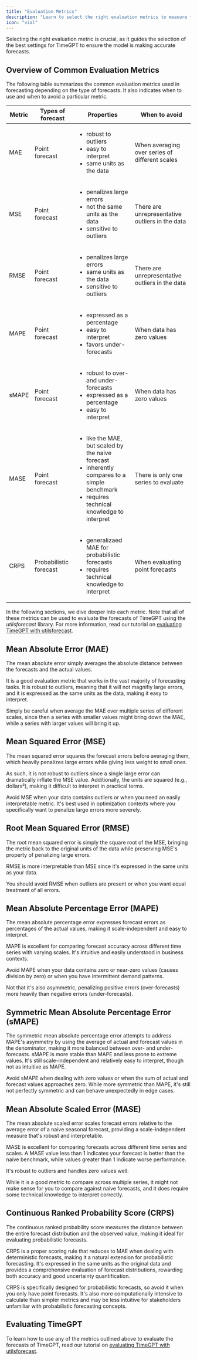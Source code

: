 ```yaml
---
title: "Evaluation Metrics"
description: "Learn to select the right evaluation metrics to measure the performance of TimeGPT."
icon: "vial"
---
```


Selecting the right evaluation metric is crucial, as it guides the selection of the best settings for TimeGPT to ensure the model is making accurate forecasts.

## Overview of Common Evaluation Metrics

The following table summarizes the common evaluation metrics used in forecasting depending on the type of forecasts. It also indicates when to use and when to avoid a particular metric.

| Metric | Types of forecast      | Properties | When to avoid |
| ------ | ---------------------- | ----------- | ------------- |
| MAE    | Point forecast         | <ul><li>robust to outliers</li><li>easy to interpret</li><li>same units as the data</li></ul> | When averaging over series of different scales |
| MSE    | Point forecast         | <ul><li>penalizes large errors</li><li>not the same units as the data</li><li>sensitive to outliers</li></ul> | There are unrepresentative outliers in the data |
| RMSE   | Point forecast         | <ul><li>penalizes large errors</li><li>same units as the data</li><li>sensitive to outliers</li></ul> | There are unrepresentative outliers in the data  |
| MAPE   | Point forecast         | <ul><li>expressed as a percentage</li><li>easy to interpret</li><li>favors under-forecasts</li></ul> | When data has zero values |
| sMAPE  | Point forecast         | <ul><li>robust to over- and under-forecasts</li><li>expressed as a percentage</li><li>easy to interpret</li></ul> | When data has zero values |
| MASE   | Point forecast         | <ul><li>like the MAE, but scaled by the naive forecast</li><li>inherently compares to a simple benchmark</li><li>requires technical knowledge to interpret</li></ul> | There is only one series to evaluate |
| CRPS   | Probabilistic forecast | <ul><li>generalizaed MAE for probabilistic forecasts</li><li>requires technical knowledge to interpret</li></ul> | When evaluating point forecasts |

In the following sections, we dive deeper into each metric. Note that all of these metrics can be used to evaluate the forecasts of TimeGPT using the *utilsforecast* library. For more information, read our tutorial on [evaluating TimeGPT with utilsforecast](/forecasting-eval-evaluation_utilsforecast).

## Mean Absolute Error (MAE)

The mean absolute error simply averages the absolute distance between the forecasts and the actual values.

It is a good evaluation metric that works in the vast majority of forecasting tasks. It is robust to outliers, meaning that it will not magnifiy large errors, and it is expressed as the same units as the data, making it easy to interpret.

Simply be careful when average the MAE over multiple series of different scales, since then a series with smaller values might bring down the MAE, while a series with larger values will bring it up.

## Mean Squared Error (MSE)
The mean squared error squares the forecast errors before averaging them, which heavily penalizes large errors while giving less weight to small ones.

As such, it is not robust to outliers since a single large error can dramatically inflate the MSE value. Additionally, the units are squared (e.g., dollars²), making it difficult to interpret in practical terms.

Avoid MSE when your data contains outliers or when you need an easily interpretable metric. It's best used in optimization contexts where you specifically want to penalize large errors more severely.

## Root Mean Squared Error (RMSE)
The root mean squared error is simply the square root of the MSE, bringing the metric back to the original units of the data while preserving MSE's property of penalizing large errors.

RMSE is more interpretable than MSE since it's expressed in the same units as your data.

You should avoid RMSE when outliers are present or when you want equal treatment of all errors.

## Mean Absolute Percentage Error (MAPE)
The mean absolute percentage error expresses forecast errors as percentages of the actual values, making it scale-independent and easy to interpret.

MAPE is excellent for comparing forecast accuracy across different time series with varying scales. It's intuitive and easily understood in business contexts.

Avoid MAPE when your data contains zero or near-zero values (causes division by zero) or when you have intermittent demand patterns. 

Not that it's also asymmetric, penalizing positive errors (over-forecasts) more heavily than negative errors (under-forecasts).

## Symmetric Mean Absolute Percentage Error (sMAPE)
The symmetric mean absolute percentage error attempts to address MAPE's asymmetry by using the average of actual and forecast values in the denominator, making it more balanced between over- and under-forecasts.
sMAPE is more stable than MAPE and less prone to extreme values. It's still scale-independent and relatively easy to interpret, though not as intuitive as MAPE.

Avoid sMAPE when dealing with zero values or when the sum of actual and forecast values approaches zero. While more symmetric than MAPE, it's still not perfectly symmetric and can behave unexpectedly in edge cases.

## Mean Absolute Scaled Error (MASE)
The mean absolute scaled error scales forecast errors relative to the average error of a naive seasonal forecast, providing a scale-independent measure that's robust and interpretable.

MASE is excellent for comparing forecasts across different time series and scales. A MASE value less than 1 indicates your forecast is better than the naive benchmark, while values greater than 1 indicate worse performance. 

It's robust to outliers and handles zero values well.

While it is a good metric to compare across multiple series, it might not make sense for you to compare against naive forecasts, and it does require some technical knowledge to interpret correctly.

## Continuous Ranked Probability Score (CRPS)
The continuous ranked probability score measures the distance between the entire forecast distribution and the observed value, making it ideal for evaluating probabilistic forecasts.

CRPS is a proper scoring rule that reduces to MAE when dealing with deterministic forecasts, making it a natural extension for probabilistic forecasting. It's expressed in the same units as the original data and provides a comprehensive evaluation of forecast distributions, rewarding both accuracy and good uncertainty quantification.

CRPS is specifically designed for probabilistic forecasts, so avoid it when you only have point forecasts. It's also more computationally intensive to calculate than simpler metrics and may be less intuitive for stakeholders unfamiliar with probabilistic forecasting concepts.

## Evaluating TimeGPT
To learn how to use any of the metrics outlined above to evaluate the forecasts of TimeGPT, read our tutorial on [evaluating TimeGPT with utilsforecast](/forecasting/evaluation/evaluation_utilsforecast).